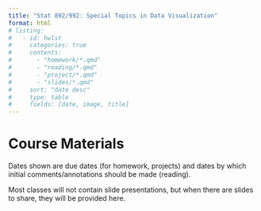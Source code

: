 ```yaml
---
title: "Stat 892/992: Special Topics in Data Visualization"
format: html
# listing:
#   - id: hwlst
#     categories: true
#     contents: 
#       - "homework/*.qmd"
#       - "reading/*.qmd"
#       - "project/*.qmd" 
#       - "slides/*.qmd"
#     sort: "date desc"
#     type: table
#     fields: [date, image, title]
---
```


# Course Materials

Dates shown are due dates (for homework, projects) and dates by which initial comments/annotations should be made (reading). 

Most classes will not contain slide presentations, but when there are slides to share, they will be provided here.

::: {#hwlst}
:::
